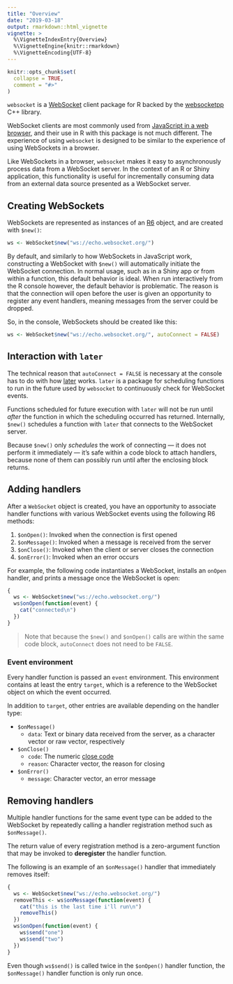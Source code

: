 ```yaml
---
title: "Overview"
date: "2019-03-18"
output: rmarkdown::html_vignette
vignette: >
  %\VignetteIndexEntry{Overview}
  %\VignetteEngine{knitr::rmarkdown}
  %\VignetteEncoding{UTF-8}
---
```


```r
knitr::opts_chunk$set(
  collapse = TRUE,
  comment = "#>"
)
```

`websocket` is a [WebSocket](https://en.wikipedia.org/wiki/WebSocket) client package for R backed by the [websocketpp](https://github.com/zaphoyd/websocketpp) C++ library.

WebSocket clients are most commonly used from [JavaScript in a web browser](https://developer.mozilla.org/en-US/docs/Web/API/WebSockets_API/Writing_WebSocket_client_applications), and their use in R with this package is not much different. The experience of using `websocket` is designed to be similar to the experience of using WebSockets in a browser.

Like WebSockets in a browser, `websocket` makes it easy to asynchronously process data from a WebSocket server. In the context of an R or Shiny application, this functionality is useful for incrementally consuming data from an external data source presented as a WebSocket server.

## Creating WebSockets

WebSockets are represented as instances of an [R6](https://github.com/r-lib/R6) object, and are created with `$new()`:

```r
ws <- WebSocket$new("ws://echo.websocket.org/")
```

By default, and similarly to how WebSockets in JavaScript work, constructing a WebSocket with `$new()` will automatically initiate the WebSocket connection. In normal usage, such as in a Shiny app or from within a function, this default behavior is ideal. When run interactively from the R console however, the default behavior is problematic. The reason is that the connection will open before the user is given an opportunity to register any event handlers, meaning messages from the server could be dropped.

So, in the console, WebSockets should be created like this:

```r
ws <- WebSocket$new("ws://echo.websocket.org/", autoConnect = FALSE)
```

## Interaction with `later`

The technical reason that `autoConnect = FALSE` is necessary at the console has to do with how [later](https://github.com/r-lib/later) works. `later` is a package for scheduling functions to run in the future used by `websocket` to continuously check for WebSocket events.

Functions scheduled for future execution with `later` will not be run until *after* the function in which the scheduling occurred has returned. Internally, `$new()` schedules a function with `later` that connects to the WebSocket server.

Because `$new()` only *schedules* the work of connecting &mdash; it does not perform it immediately &mdash; it's safe within a code block to attach handlers, because none of them can possibly run until after the enclosing block returns.

## Adding handlers

After a `WebSocket` object is created, you have an opportunity to associate handler functions with various WebSocket events using the following R6 methods:

1. `$onOpen()`: Invoked when the connection is first opened
1. `$onMessage()`: Invoked when a message is received from the server
1. `$onClose()`: Invoked when the client or server closes the connection
1. `$onError()`: Invoked when an error occurs

For example, the following code instantiates a WebSocket, installs an `onOpen` handler, and prints a message once the WebSocket is open:

```r
{
  ws <- WebSocket$new("ws://echo.websocket.org/")
  ws$onOpen(function(event) {
    cat("connected\n")
  })
}
```

> Note that because the `$new()` and `$onOpen()` calls are within the same code block, `autoConnect` does not need to be `FALSE`.

### Event environment

Every handler function is passed an `event` environment. This environment contains at least the entry `target`, which is a reference to the WebSocket object on which the event occurred.

In addition to `target`, other entries are available depending on the handler type:

* `$onMessage()`
    * `data`: Text or binary data received from the server, as a character vector or raw vector, respectively
* `$onClose()`
    * `code`: The numeric [close code](https://developer.mozilla.org/en-US/docs/Web/API/CloseEvent)
    * `reason`: Character vector, the reason for closing
* `$onError()`
    * `message`: Character vector, an error message

## Removing handlers

Multiple handler functions for the same event type can be added to the WebSocket by repeatedly calling a handler registration method such as `$onMessage()`.

The return value of every registration method is a zero-argument function that may be invoked to **deregister** the handler function.

The following is an example of an `$onMessage()` handler that immediately removes itself:

```r
{
  ws <- WebSocket$new("ws://echo.websocket.org/")
  removeThis <- ws$onMessage(function(event) {
    cat("this is the last time i'll run\n")
    removeThis()
  })
  ws$onOpen(function(event) {
    ws$send("one")
    ws$send("two")
  })
}
```

Even though `ws$send()` is called twice in the `$onOpen()` handler function, the `$onMessage()` handler function is only run once.
